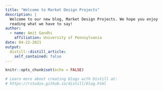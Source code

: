 ```yaml
---
title: "Welcome to Market Design Projects"
description: |
  Welcome to our new blog, Market Design Projects. We hope you enjoy 
  reading what we have to say!
author:
  - name: Amit Gandhi 
    affiliation: University of Pennsylvania
date: 04-22-2021
output:
  distill::distill_article:
    self_contained: false
---
```


```r
knitr::opts_chunk$set(echo = FALSE)

# Learn more about creating blogs with Distill at:
# https://rstudio.github.io/distill/blog.html

```



